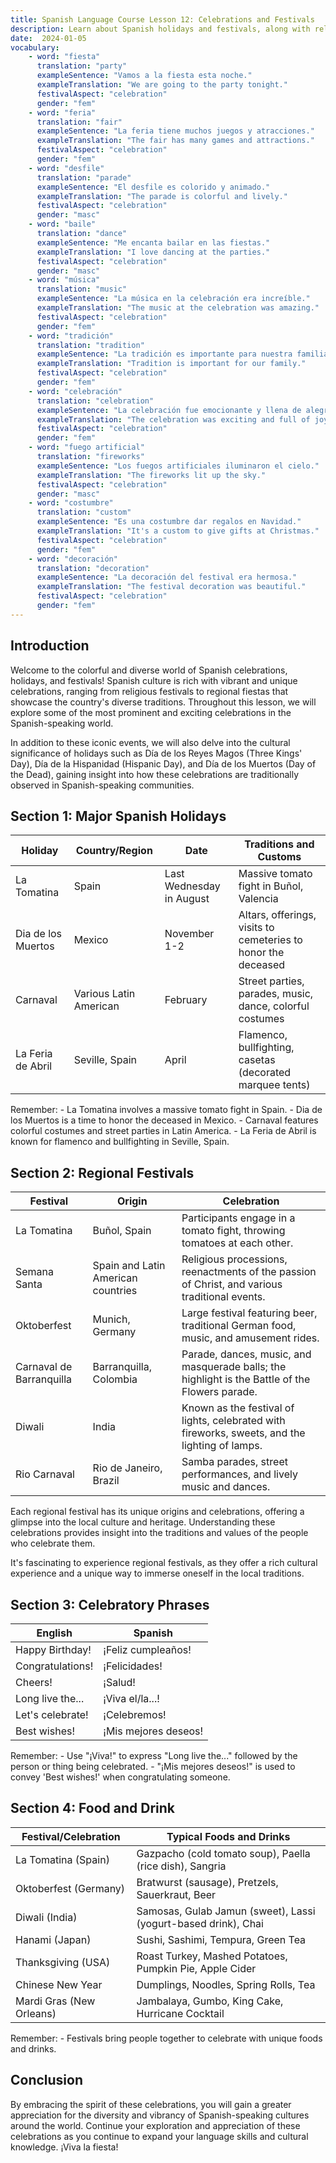 ```yaml
---
title: Spanish Language Course Lesson 12: Celebrations and Festivals
description: Learn about Spanish holidays and festivals, along with related vocabulary.
date:  2024-01-05
vocabulary:
    - word: "fiesta"
      translation: "party"
      exampleSentence: "Vamos a la fiesta esta noche."
      exampleTranslation: "We are going to the party tonight."
      festivalAspect: "celebration"
      gender: "fem"
    - word: "feria"
      translation: "fair"
      exampleSentence: "La feria tiene muchos juegos y atracciones."
      exampleTranslation: "The fair has many games and attractions."
      festivalAspect: "celebration"
      gender: "fem"
    - word: "desfile"
      translation: "parade"
      exampleSentence: "El desfile es colorido y animado."
      exampleTranslation: "The parade is colorful and lively."
      festivalAspect: "celebration"
      gender: "masc"
    - word: "baile"
      translation: "dance"
      exampleSentence: "Me encanta bailar en las fiestas."
      exampleTranslation: "I love dancing at the parties."
      festivalAspect: "celebration"
      gender: "masc"
    - word: "música"
      translation: "music"
      exampleSentence: "La música en la celebración era increíble."
      exampleTranslation: "The music at the celebration was amazing."
      festivalAspect: "celebration"
      gender: "fem"
    - word: "tradición"
      translation: "tradition"
      exampleSentence: "La tradición es importante para nuestra familia."
      exampleTranslation: "Tradition is important for our family."
      festivalAspect: "celebration"
      gender: "fem"
    - word: "celebración"
      translation: "celebration"
      exampleSentence: "La celebración fue emocionante y llena de alegría."
      exampleTranslation: "The celebration was exciting and full of joy."
      festivalAspect: "celebration"
      gender: "fem"
    - word: "fuego artificial"
      translation: "fireworks"
      exampleSentence: "Los fuegos artificiales iluminaron el cielo."
      exampleTranslation: "The fireworks lit up the sky."
      festivalAspect: "celebration"
      gender: "masc"
    - word: "costumbre"
      translation: "custom"
      exampleSentence: "Es una costumbre dar regalos en Navidad."
      exampleTranslation: "It's a custom to give gifts at Christmas."
      festivalAspect: "celebration"
      gender: "fem"
    - word: "decoración"
      translation: "decoration"
      exampleSentence: "La decoración del festival era hermosa."
      exampleTranslation: "The festival decoration was beautiful."
      festivalAspect: "celebration"
      gender: "fem"
---
```


## Introduction

Welcome to the colorful and diverse world of Spanish celebrations, holidays, and festivals! Spanish culture is rich with vibrant and unique celebrations, ranging from religious festivals to regional fiestas that showcase the country's diverse traditions. Throughout this lesson, we will explore some of the most prominent and exciting celebrations in the Spanish-speaking world.

In addition to these iconic events, we will also delve into the cultural significance of holidays such as Día de los Reyes Magos (Three Kings' Day), Día de la Hispanidad (Hispanic Day), and Día de los Muertos (Day of the Dead), gaining insight into how these celebrations are traditionally observed in Spanish-speaking communities.

## Section 1: Major Spanish Holidays

| Holiday            | Country/Region         | Date                     | Traditions and Customs                                        |
| ------------------ | ---------------------- | ------------------------ | ------------------------------------------------------------- |
| La Tomatina        | Spain                  | Last Wednesday in August | Massive tomato fight in Buñol, Valencia                       |
| Dia de los Muertos | Mexico                 | November 1-2             | Altars, offerings, visits to cemeteries to honor the deceased |
| Carnaval           | Various Latin American | February                 | Street parties, parades, music, dance, colorful costumes      |
| La Feria de Abril  | Seville, Spain         | April                    | Flamenco, bullfighting, casetas (decorated marquee tents)     |

<Mnemonic content="Remember: La Tomatina in Spain happens in August, Dia de los Muertos in Mexico is in November, Carnaval in Latin America is in February, and La Feria de Abril in Seville, Spain takes place in April." />

<TipBox>
	Remember: - La Tomatina involves a massive tomato fight in Spain. - Dia de los Muertos is a time to honor the deceased in Mexico. - Carnaval features colorful costumes and street parties in Latin America. - La Feria de Abril is known
	for flamenco and bullfighting in Seville, Spain.
</TipBox>

## Section 2: Regional Festivals

| Festival                 | Origin                             | Celebration                                                                                     |
| ------------------------ | ---------------------------------- | ----------------------------------------------------------------------------------------------- |
| La Tomatina              | Buñol, Spain                       | Participants engage in a tomato fight, throwing tomatoes at each other.                         |
| Semana Santa             | Spain and Latin American countries | Religious processions, reenactments of the passion of Christ, and various traditional events.   |
| Oktoberfest              | Munich, Germany                    | Large festival featuring beer, traditional German food, music, and amusement rides.             |
| Carnaval de Barranquilla | Barranquilla, Colombia             | Parade, dances, music, and masquerade balls; the highlight is the Battle of the Flowers parade. |
| Diwali                   | India                              | Known as the festival of lights, celebrated with fireworks, sweets, and the lighting of lamps.  |
| Rio Carnaval             | Rio de Janeiro, Brazil             | Samba parades, street performances, and lively music and dances.                                |

<TextToSpeechPlayer mp3File="/spanish_language_course/lesson12/regional_festivals.mp3" />

Each regional festival has its unique origins and celebrations, offering a glimpse into the local culture and heritage. Understanding these celebrations provides insight into the traditions and values of the people who celebrate them.

<TipBox>It's fascinating to experience regional festivals, as they offer a rich cultural experience and a unique way to immerse oneself in the local traditions.</TipBox>

<Mnemonic content="To understand a culture better, immerse yourself in its regional festivals to experience its traditions, music, dances, and food." />

## Section 3: Celebratory Phrases

| English          | Spanish              |
| ---------------- | -------------------- |
| Happy Birthday!  | ¡Feliz cumpleaños!   |
| Congratulations! | ¡Felicidades!        |
| Cheers!          | ¡Salud!              |
| Long live the... | ¡Viva el/la...!      |
| Let's celebrate! | ¡Celebremos!         |
| Best wishes!     | ¡Mis mejores deseos! |

<TextToSpeechPlayer mp3File="/src/assets/courses/spanish/lesson12/audio/celebratory_phrases.mp3" />

<Mnemonic content="To remember 'Cheers!' in Spanish, think of 'Salud' as wishing good health during the toast." />

<TipBox>Remember: - Use "¡Viva!" to express "Long live the..." followed by the person or thing being celebrated. - "¡Mis mejores deseos!" is used to convey 'Best wishes!' when congratulating someone.</TipBox>

## Section 4: Food and Drink

| Festival/Celebration     | Typical Foods and Drinks                                       |
| ------------------------ | -------------------------------------------------------------- |
| La Tomatina (Spain)      | Gazpacho (cold tomato soup), Paella (rice dish), Sangria       |
| Oktoberfest (Germany)    | Bratwurst (sausage), Pretzels, Sauerkraut, Beer                |
| Diwali (India)           | Samosas, Gulab Jamun (sweet), Lassi (yogurt-based drink), Chai |
| Hanami (Japan)           | Sushi, Sashimi, Tempura, Green Tea                             |
| Thanksgiving (USA)       | Roast Turkey, Mashed Potatoes, Pumpkin Pie, Apple Cider        |
| Chinese New Year         | Dumplings, Noodles, Spring Rolls, Tea                          |
| Mardi Gras (New Orleans) | Jambalaya, Gumbo, King Cake, Hurricane Cocktail                |

<Mnemonic content="Remember the festive foods of different cultures: Gazpacho and Sangria in Spain, Bratwurst and Beer in Germany, Samosas and Lassi in India, Sushi and Green Tea in Japan, Roast Turkey and Pumpkin Pie in the USA, Dumplings and Tea in China, Jambalaya and Hurricane Cocktail in New Orleans." />

<TipBox>Remember: - Festivals bring people together to celebrate with unique foods and drinks.</TipBox>

## Conclusion

By embracing the spirit of these celebrations, you will gain a greater appreciation for the diversity and vibrancy of Spanish-speaking cultures around the world. Continue your exploration and appreciation of these celebrations as you continue to expand your language skills and cultural knowledge. ¡Viva la fiesta!
